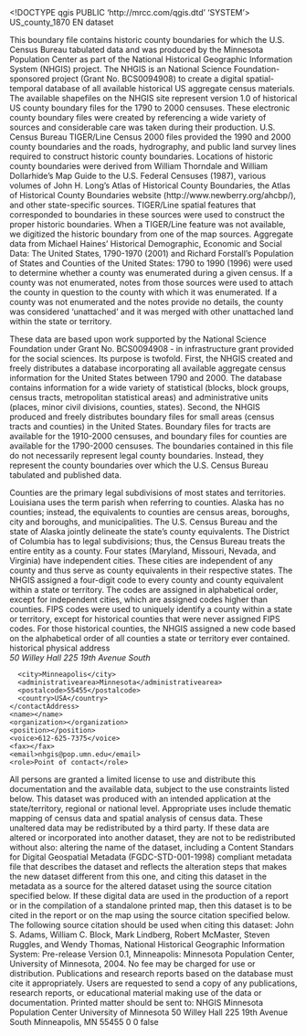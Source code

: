 <!DOCTYPE qgis PUBLIC 'http://mrcc.com/qgis.dtd' 'SYSTEM'>
<qgis version="3.34.9-Prizren">
  <identifier>US_county_1870</identifier>
  <parentidentifier></parentidentifier>
  <language>EN</language>
  <type>dataset</type>
  <title>US_county_1870</title>
  <abstract>This boundary file contains historic county boundaries for which the U.S. Census Bureau tabulated data and was produced by the Minnesota Population Center as part of the National Historical Geographic Information System (NHGIS) project. The NHGIS is an National Science Foundation-sponsored project (Grant No. BCS0094908) to create a digital spatial-temporal database of all available historical US aggregate census materials. The available shapefiles on the NHGIS site represent version 1.0 of historical US county boundary files for the 1790 to 2000 censuses. These electronic county boundary files were created by referencing a wide variety of sources and considerable care was taken during their production. U.S. Census Bureau TIGER/Line Census 2000 files provided the 1990 and 2000 county boundaries and the roads, hydrography, and public land survey lines required to construct historic county boundaries. Locations of historic county boundaries were derived from William Thorndale and William Dollarhide's Map Guide to the U.S. Federal Censuses (1987), various volumes of John H. Long's Atlas of Historical County Boundaries, the Atlas of Historical County Boundaries website (http://www.newberry.org/ahcbp/), and other state-specific sources. TIGER/Line spatial features that corresponded to boundaries in these sources were used to construct the proper historic boundaries. When a TIGER/Line feature was not available, we digitized the historic boundary from one of the map sources. Aggregate data from Michael Haines' Historical Demographic, Economic and Social Data: The United States, 1790-1970 (2001) and Richard Forstall's Population of States and Counties of the United States: 1790 to 1990 (1996) were used to determine whether a county was enumerated during a given census. If a county was not enumerated, notes from those sources were used to attach the county in question to the county with which it was enumerated. If a county was not enumerated and the notes provide no details, the county was considered 'unattached' and it was merged with other unattached land within the state or territory.

These data are based upon work supported by the National Science Foundation under Grant No. BCS0094908 - in infrastructure grant provided for the social sciences. Its purpose is twofold. First, the NHGIS created and freely distributes a database incorporating all available aggregate census information for the United States between 1790 and 2000. The database contains information for a wide variety of statistical (blocks, block groups, census tracts, metropolitan statistical areas) and administrative units (places, minor civil divisions, counties, states). Second, the NHGIS produced and freely distributes boundary files for small areas (census tracts and counties) in the United States. Boundary files for tracts are available for the 1910-2000 censuses, and boundary files for counties are available for the 1790-2000 censuses. The boundaries contained in this file do not necessarily represent legal county boundaries. Instead, they represent the county boundaries over which the U.S. Census Bureau tabulated and published data.

Counties are the primary legal subdivisions of most states and territories. Louisiana uses the term parish when referring to counties. Alaska has no counties; instead, the equivalents to counties are census areas, boroughs, city and boroughs, and municipalities. The U.S. Census Bureau and the state of Alaska jointly delineate the state's county equivalents. The District of Columbia has to legal subdivisions; thus, the Census Bureau treats the entire entity as a county. Four states (Maryland, Missouri, Nevada, and Virginia) have independent cities. These cities are independent of any county and thus serve as county equivalents in their respective states. The NHGIS assigned a four-digit code to every county and county equivalent within a state or territory. The codes are assigned in alphabetical order, except for independent cities, which are assigned codes higher than counties. FIPS codes were used to uniquely identify a county within a state or territory, except for historical counties that were never assigned FIPS codes. For those historical counties, the NHGIS assigned a new code based on the alphabetical order of all counties a state or territory ever contained.</abstract>
  <keywords vocabulary="gmd:topicCategory">
    <keyword>historical</keyword>
  </keywords>
  <contact>
    <contactAddress>
      <type>physical address</type>
      <address>50 Willey Hall
225 19th Avenue South</address>
      <city>Minneapolis</city>
      <administrativearea>Minnesota</administrativearea>
      <postalcode>55455</postalcode>
      <country>USA</country>
    </contactAddress>
    <name></name>
    <organization></organization>
    <position></position>
    <voice>612-625-7375</voice>
    <fax></fax>
    <email>nhgis@pop.umn.edu</email>
    <role>Point of contact</role>
  </contact>
  <links>
    <link description="" size="" url="file://\\thalia.socsci.umn.edu\popgis\labpcs\conflation\shapefiles\packing\gisjoin_gisjoin2_feature_class\county\us_county_1870\US_county_1870.shp" type="Local Area Network" name="Shapefile" format="" mimeType=""/>
  </links>
  <dates/>
  <fees></fees>
  <constraints type="Access">All persons are granted a limited license to use and distribute this documentation and the available data, subject to the use constraints listed below.</constraints>
  <rights>This dataset was produced with an intended application at the state/territory, regional or national level. Appropriate uses include thematic mapping of census data and spatial analysis of census data. These unaltered data may be redistributed by a third party. If these data are altered or incorporated into another dataset, they are not to be redistributed without also: altering the name of the dataset, including a Content Standars for Digital Geospatial Metadata (FGDC-STD-001-1998) compliant metadata file that describes the dataset and reflects the alteration steps that makes the new dataset different from this one, and citing this dataset in the metadata as a source for the altered dataset using the source citation specified below. If these digital data are used in the production of a report or in the compilation of a standalone printed map, then this dataset is to be cited in the report or on the map using the source citation specified below. The following source citation should be used when citing this dataset: John S. Adams, William C. Block, Mark Lindberg, Robert McMaster, Steven Ruggles, and Wendy Thomas, National Historical Geographic Information System: Pre-release Version 0.1, Minneapolis: Minnesota Population Center, University of Minnesota, 2004. No fee may be charged for use or distribution. Publications and research reports based on the database must cite it appropriately. Users are requested to send a copy of any publications, research reports, or educational material making use of the data or documentation. Printed matter should be sent to: NHGIS Minnesota Population Center University of Minnesota 50 Willey Hall 225 19th Avenue South Minneapolis, MN 55455</rights>
  <encoding></encoding>
  <crs>
    <spatialrefsys nativeFormat="Wkt">
      <wkt></wkt>
      <proj4></proj4>
      <srsid>0</srsid>
      <srid>0</srid>
      <authid></authid>
      <description></description>
      <projectionacronym></projectionacronym>
      <ellipsoidacronym></ellipsoidacronym>
      <geographicflag>false</geographicflag>
    </spatialrefsys>
  </crs>
  <extent>
    <spatial miny="-1337508.07728000008501112" minz="0" maxy="1565781.6593790000770241" maxz="0" maxx="2258224.79635699978098273" minx="-2356113.74319900013506413" dimensions="2" crs="EPSG:4326"/>
  </extent>
</qgis>

